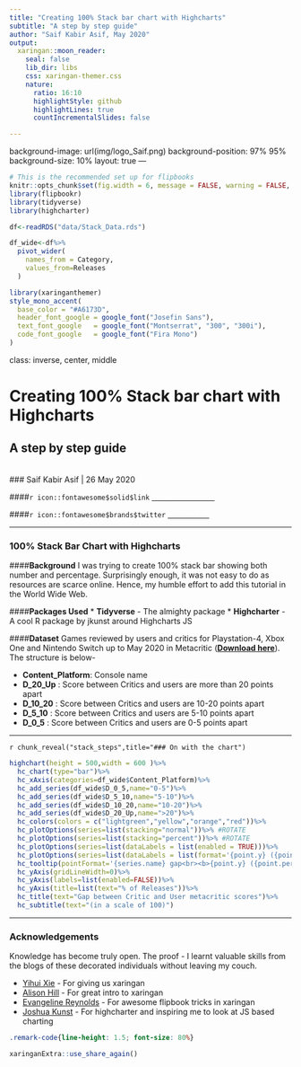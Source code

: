 ```yaml
---
title: "Creating 100% Stack bar chart with Highcharts"
subtitle: "A step by step guide"
author: "Saif Kabir Asif, May 2020"
output:
  xaringan::moon_reader:
    seal: false
    lib_dir: libs
    css: xaringan-themer.css
    nature:
      ratio: 16:10
      highlightStyle: github
      highlightLines: true
      countIncrementalSlides: false

---
```

background-image: url(img/logo_Saif.png)
background-position: 97% 95%
background-size: 10%
layout: true
---

```r
# This is the recommended set up for flipbooks
knitr::opts_chunk$set(fig.width = 6, message = FALSE, warning = FALSE, comment = "", cache = FALSE, fig.retina = 3)
library(flipbookr)
library(tidyverse)
library(highcharter)

df<-readRDS("data/Stack_Data.rds")

df_wide<-df%>%
  pivot_wider(
    names_from = Category,
    values_from=Releases
  )


```

```r
library(xaringanthemer)
style_mono_accent(
  base_color = "#A6173D",
  header_font_google = google_font("Josefin Sans"),
  text_font_google   = google_font("Montserrat", "300", "300i"),
  code_font_google   = google_font("Fira Mono")
)
```



class: inverse, center, middle

# Creating 100% Stack bar chart with Highcharts
## A step by step guide
<br>
### Saif Kabir Asif | 26 May 2020

####`r icon::fontawesome$solid$link` [<span style='color:white'> saifkabirasif.com]('https://saifkabirasif.com')

####`r icon::fontawesome$brands$twitter` [<span style='color:white'> @SaifKAsif]('https://twitter.com/SaifKAsif')


---

### 100% Stack Bar Chart with Highcharts

####**Background** 
I was trying to create 100% stack bar showing both number and percentage. Surprisingly enough, it was not easy to do as resources are scarce online. Hence, my humble effort to add this tutorial in the World Wide Web.

####**Packages Used** 
* **Tidyverse** - The almighty package
* **Highcharter** - A cool R package by jkunst around Highcharts JS

####**Dataset** 
Games reviewed by users and critics for Playstation-4, Xbox One and Nintendo Switch up to May 2020 in Metacritic ([**Download here**](./data/df_wide.rds)). The structure is below-

* **Content_Platform**: Console name
* **D_20_Up**         : Score between Critics and users are more than 20 points apart
* **D_10_20**         : Score between Critics and users are 10-20 points apart
* **D_5_10**          : Score between Critics and users are 5-10 points apart
* **D_0_5**           : Score between Critics and users are 0-5 points apart

---


`r chunk_reveal("stack_steps",title="### On with the chart")`


```r

highchart(height = 500,width = 600 )%>%
  hc_chart(type="bar")%>%
  hc_xAxis(categories=df_wide$Content_Platform)%>%
  hc_add_series(df_wide$D_0_5,name="0-5")%>%
  hc_add_series(df_wide$D_5_10,name="5-10")%>%
  hc_add_series(df_wide$D_10_20,name="10-20")%>%
  hc_add_series(df_wide$D_20_Up,name=">20")%>%
  hc_colors(colors = c("lightgreen","yellow","orange","red"))%>%
  hc_plotOptions(series=list(stacking="normal"))%>% #ROTATE
  hc_plotOptions(series=list(stacking="percent"))%>% #ROTATE
  hc_plotOptions(series=list(dataLabels = list(enabled = TRUE)))%>%
  hc_plotOptions(series=list(dataLabels = list(format='{point.y} ({point.percentage:.0f}%)')))%>%
  hc_tooltip(pointFormat='{series.name} gap<br><b>{point.y} ({point.percentage:.0f}%)</b>')%>%
  hc_yAxis(gridLineWidth=0)%>%
  hc_yAxis(labels=list(enabled=FALSE))%>%
  hc_yAxis(title=list(text="% of Releases"))%>%
  hc_title(text="Gap between Critic and User metacritic scores")%>%
  hc_subtitle(text="(in a scale of 100)")


```




---

### Acknowledgements

Knowledge has become truly open. The proof - I learnt valuable skills from the blogs of these decorated individuals without leaving my couch. 

* [Yihui Xie](https://yihui.org) - For giving us xaringan
* [Alison Hill](https://alison.rbind.io) - For great intro to xaringan
* [Evangeline Reynolds](https://evangelinereynolds.netlify.app) - For awesome flipbook tricks in xaringan
* [Joshua Kunst](http://jkunst.com) - For highcharter and inspiring me to look at JS based charting



```css
.remark-code{line-height: 1.5; font-size: 80%}
```


```r
xaringanExtra::use_share_again()
```

